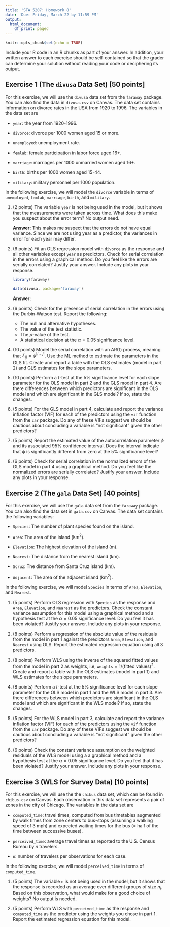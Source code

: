 ```yaml
---
title: 'STA 5207: Homework 8'
date: 'Due: Friday, March 22 by 11:59 PM'
output:
  html_document:
    df_print: paged
---
```


```r
knitr::opts_chunk$set(echo = TRUE)
```

Include your R code in an R chunks as part of your answer. In addition, your written answer to each exercise should be self-contained so that the grader can determine your solution without reading your code or deciphering its output.

## Exercise 1 (The `divusa` Data Set) [50 points]

For this exercise, we will use the `divusa` data set from the `faraway` package. You can also find the data in `divusa.csv` on Canvas. The data set contains information on divorce rates in the USA from 1920 to 1996. The variables in the data set are

-   `year`: the year from 1920-1996.

-   `divorce`: divorce per 1000 women aged 15 or more.

-   `unemployed`: unemployment rate.

-   `femlab`: female participation in labor force aged 16+.

-   `marriage`: marriages per 1000 unmarried women aged 16+.

-   `birth`: births per 1000 women aged 15-44.

-   `military`: military personnel per 1000 population.

In the following exercise, we will model the `divorce` variable in terms of `unemployed`, `femlab`, `marriage`, `birth`, and `military`.

1.  (2 points) The variable `year` is not being used in the model, but it shows that the measurements were taken across time. What does this make you suspect about the error term? No output need.

    **Answer:** This makes me suspect that the errors do not have equal variance. Since we are not using year as a predictor, the variances in error for each year may differ.

2.  (6 points) Fit an OLS regression model with `divorce` as the response and all other variables except `year` as predictors. Check for serial correlation in the errors using a graphical method. Do you feel like the errors are serially correlated? Justify your answer. Include any plots in your response.

    ```r
    library(faraway)

    data(divusa, package='faraway')
    ```

    **Answer:**

3.  (6 points) Check for the presence of serial correlation in the errors using the Durbin-Watson test. Report the following:

    -   The null and alternative hypotheses.
    -   The value of the test statistic.
    -   The $p$-value of the test.
    -   A statistical decision at the $\alpha = 0.05$ significance level.

4.  (10 points) Model the serial correlation with an AR(1) process, meaning that $\Sigma_{ij} = \phi^{|i-j|}$. Use the ML method to estimate the parameters in the GLS fit. Create and report a table with the OLS estimates (model in part 2) and GLS estimates for the slope parameters.

5.  (10 points) Perform a $t$-test at the 5% significance level for each slope parameter for the OLS model in part 2 and the GLS model in part 4. Are there differences between which predictors are significant in the OLS model and which are significant in the GLS model? If so, state the changes.

6.  (5 points) For the GLS model in part 4, calculate and report the variance inflation factor (VIF) for each of the predictors using the `vif` function from the `car` package. Do any of these VIFs suggest we should be cautious about concluding a variable is “not significant” given the other predictors?

7.  (5 points) Report the estimated value of the autocorrelation parameter $\phi$ and its associated 95% confidence interval. Does the interval indicate that $\phi$ is significantly different from zero at the 5% significance level?

8.  (6 points) Check for serial correlation in the normalized errors of the GLS model in part 4 using a graphical method. Do you feel like the normalized errors are serially correlated? Justify your answer. Include any plots in your response.

## Exercise 2 (The `gala` Data Set) [40 points]

For this exercise, we will use the `gala` data set from the `faraway` package. You can also find the data set in `gala.csv` on Canvas. The data set contains the following variables:

-   `Species`: The number of plant species found on the island.

-   `Area`: The area of the island ($\text{km}^2$).

-   `Elevation`: The highest elevation of the island (m).

-   `Nearest`: The distance from the nearest island (km).

-   `Scruz`: The distance from Santa Cruz island (km).

-   `Adjacent`: The area of the adjacent island ($\text{km}^2$).

In the following exercise, we will model `Species` in terms of `Area`, `Elevation`, and `Nearest`.

1.  (5 points) Perform OLS regression with `Species` as the response and `Area`, `Elevation`, and `Nearest` as the predictors. Check the constant variance assumption for this model using a graphical method and a hypothesis test at the $\alpha = 0.05$ significance level. Do you feel it has been violated? Justify your answer. Include any plots in your response.

2.  (8 points) Perform a regression of the absolute value of the residuals from the model in part 1 against the predictors `Area`, `Elevation`, and `Nearest` using OLS. Report the estimated regression equation using all 3 predictors.

3.  (8 points) Perform WLS using the inverse of the squared fitted values from the model in part 2 as weights, i.e, $\texttt{weights} = 1/\text{(fitted values)}^2$. Create and report a table with the OLS estimates (model in part 1) and WLS estimates for the slope parameters.

4.  (8 points) Perform a $t$-test at the 5% significance level for each slope parameter for the OLS model in part 1 and the WLS model in part 3. Are there differences between which predictors are significant in the OLS model and which are significant in the WLS model? If so, state the changes.

5.  (5 points) For the WLS model in part 3, calculate and report the variance inflation factor (VIF) for each of the predictors using the `vif` function from the `car` package. Do any of these VIFs suggest we should be cautious about concluding a variable is “not significant” given the other predictors?

6.  (6 points) Check the constant variance assumption on the weighted residuals of the WLS model using a a graphical method and a hypothesis test at the $\alpha = 0.05$ significance level. Do you feel that it has been violated? Justify your answer. Include any plots in your response.

## Exercise 3 (WLS for Survey Data) [10 points]

For this exercise, we will use the the `chibus` data set, which can be found in `chibus.csv` on Canvas. Each observation in this data set represents a pair of zones in the city of Chicago. The variables in the data set are

-   `computed_time`: travel times, computed from bus timetables augmented by walk times from zone centers to bus-stops (assuming a walking speed of 3 mph) and expected waiting times for the bus (= half of the time between successive buses).

-   `perceived_time`: average travel times as reported to the U.S. Census Bureau by $n$ travelers.

-   `n`: number of travelers per observations for each case.

In the following exercise, we will model `perceived_time` in terms of `computed_time`.

1.  (5 points) The variable `n` is not being used in the model, but it shows that the response is recorded as an average over different groups of size $n_i$. Based on this observation, what would make for a good choice of weights? No output is needed.

2.  (5 points) Perform WLS with `perceived_time` as the response and `computed_time` as the predictor using the weights you chose in part 1. Report the estimated regression equation for this model.
